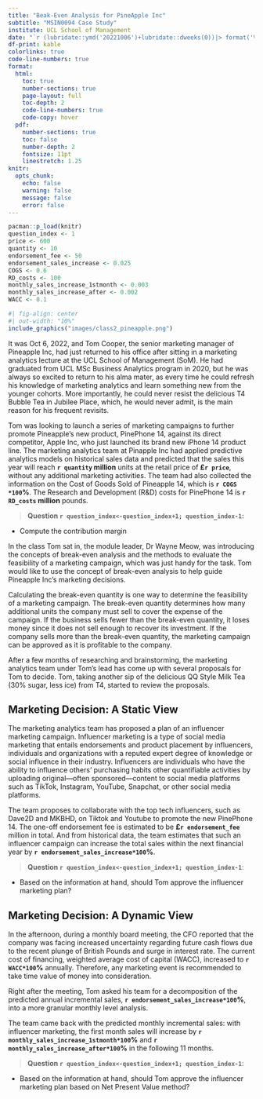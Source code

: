 ```yaml
---
title: "Beak-Even Analysis for PineApple Inc"
subtitle: "MSIN0094 Case Study"
institute: UCL School of Management
date: "`r (lubridate::ymd('20221006')+lubridate::dweeks(0))|> format('%a, %d %b')`"
df-print: kable
colorlinks: true
code-line-numbers: true
format:
  html: 
    toc: true
    number-sections: true
    page-layout: full
    toc-depth: 2
    code-line-numbers: true
    code-copy: hover
  pdf: 
    number-sections: true
    toc: false
    number-depth: 2
    fontsize: 11pt
    linestretch: 1.25
knitr:
  opts_chunk:
    echo: false
    warning: false
    message: false
    error: false
---
```


```r
pacman::p_load(knitr)
question_index <- 1
price <- 600
quantity <- 10
endorsement_fee <- 50
endorsement_sales_increase <- 0.025
COGS <- 0.6
RD_costs <- 100
monthly_sales_increase_1stmonth <- 0.003
monthly_sales_increase_after <- 0.002
WACC <- 0.1

```

```r
#| fig-align: center
#| out-width: "10%"
include_graphics("images/class2_pineapple.png")
```

It was Oct 6, 2022, and Tom Cooper, the senior marketing manager of Pineapple Inc, had just returned to his office after sitting in a marketing analytics lecture at the UCL School of Management (SoM). He had graduated from UCL MSc Business Analytics program in 2020, but he was always so excited to return to his alma mater, as every time he could refresh his knowledge of marketing analytics and learn something new from the younger cohorts. More importantly, he could never resist the delicious T4 Bubble Tea in Jubilee Place, which, he would never admit, is the main reason for his frequent revisits.

Tom was looking to launch a series of marketing campaigns to further promote Pineapple's new product, PinePhone 14, against its direct competitor, Apple Inc, who just launched its brand new iPhone 14 product line. The marketing analytics team at Pinapple Inc had applied predictive analytics models on historical sales data and predicted that the sales this year will reach **`r quantity` million** units at the retail price of **£`r price`**, without any additional marketing activities. The team had also collected the information on the Cost of Goods Sold of Pineapple 14, which is **`r COGS *100`%**. The Research and Development (R&D) costs for PinePhone 14 is **`r RD_costs` million** pounds.

> **Question `r question_index<-question_index+1; question_index-1`:**

-   Compute the contribution margin

In the class Tom sat in, the module leader, Dr Wayne Meow, was introducing the concepts of break-even analysis and the methods to evaluate the feasibility of a marketing campaign, which was just handy for the task. Tom would like to use the concept of break-even analysis to help guide Pineapple Inc's marketing decisions.

Calculating the break-even quantity is one way to determine the feasibility of a marketing campaign. The break-even quantity determines how many additional units the company must sell to cover the expense of the campaign. If the business sells fewer than the break-even quantity, it loses money since it does not sell enough to recover its investment. If the company sells more than the break-even quantity, the marketing campaign can be approved as it is profitable to the company.

After a few months of researching and brainstorming, the marketing analytics team under Tom's lead has come up with several proposals for Tom to decide. Tom, taking another sip of the delicious QQ Style Milk Tea (30% sugar, less ice) from T4, started to review the proposals.

## Marketing Decision: A Static View

The marketing analytics team has proposed a plan of an influencer marketing campaign. Influencer marketing is a type of social media marketing that entails endorsements and product placement by influencers, individuals and organizations with a reputed expert degree of knowledge or social influence in their industry. Influencers are individuals who have the ability to influence others' purchasing habits other quantifiable activities by uploading original---often sponsored---content to social media platforms such as TikTok, Instagram, YouTube, Snapchat, or other social media platforms.

The team proposes to collaborate with the top tech influencers, such as Dave2D and MKBHD, on Tiktok and Youtube to promote the new PinePhone 14. The one-off endorsement fee is estimated to be **£`r endorsement_fee`** million in total. And from historical data, the team estimates that such an influencer campaign can increase the total sales within the next financial year by **`r endorsement_sales_increase*100`%**.

> **Question `r question_index<-question_index+1; question_index-1`**:

-   Based on the information at hand, should Tom approve the influencer marketing plan?

## Marketing Decision: A Dynamic View

In the afternoon, during a monthly board meeting, the CFO reported that the company was facing increased uncertainty regarding future cash flows due to the recent plunge of British Pounds and surge in interest rate. The current cost of financing, weighted average cost of capital (WACC), increased to **`r WACC*100`%** annually. Therefore, any marketing event is recommended to take time value of money into consideration.

Right after the meeting, Tom asked his team for a decomposition of the predicted annual incremental sales, **`r endorsement_sales_increase*100`%**, into a more granular monthly level analysis.

The team came back with the predicted monthly incremental sales: with influencer marketing, the first month sales will increase by **`r monthly_sales_increase_1stmonth*100`%** and **`r monthly_sales_increase_after*100`%** in the following 11 months.

> **Question `r question_index<-question_index+1; question_index-1`**:

-   Based on the information at hand, should Tom approve the influencer marketing plan based on Net Present Value method?
